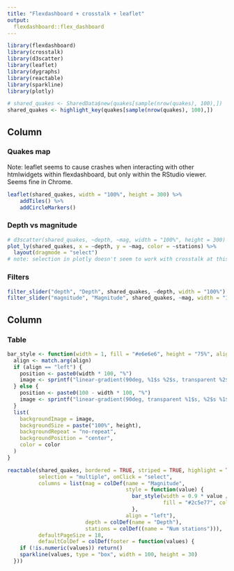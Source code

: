 ```yaml
---
title: "Flexdashboard + crosstalk + leaflet"
output: 
  flexdashboard::flex_dashboard
---
```


```r
library(flexdashboard)
library(crosstalk)
library(d3scatter)
library(leaflet)
library(dygraphs)
library(reactable)
library(sparkline)
library(plotly)

# shared_quakes <- SharedData$new(quakes[sample(nrow(quakes), 100),])
shared_quakes <- highlight_key(quakes[sample(nrow(quakes), 100),])
```

Column {data-width=600}
-------------------------

### Quakes map

Note: leaflet seems to cause crashes when interacting with other htmlwidgets within flexdashboard, but only within the RStudio viewer. Seems fine in Chrome.

```r
leaflet(shared_quakes, width = "100%", height = 300) %>%
    addTiles() %>%
    addCircleMarkers()
```

### Depth vs magnitude

```r
# d3scatter(shared_quakes, ~depth, ~mag, width = "100%", height = 300)
plot_ly(shared_quakes, x = ~depth, y = ~mag, color = ~stations) %>%
  layout(dragmode = "select")
# note: selection in plotly doesn't seem to work with crosstalk at this stage
```

### Filters

```r
filter_slider("depth", "Depth", shared_quakes, ~depth, width = "100%")
filter_slider("magnitude", "Magnitude", shared_quakes, ~mag, width = "100%")
```

Column {data-width=400}
-------------------------

### Table

```r
bar_style <- function(width = 1, fill = "#e6e6e6", height = "75%", align = c("left", "right"), color = NULL) {
  align <- match.arg(align)
  if (align == "left") {
    position <- paste0(width * 100, "%")
    image <- sprintf("linear-gradient(90deg, %1$s %2$s, transparent %2$s)", fill, position)
  } else {
    position <- paste0(100 - width * 100, "%")
    image <- sprintf("linear-gradient(90deg, transparent %1$s, %2$s %1$s)", position, fill)
  }
  list(
    backgroundImage = image,
    backgroundSize = paste("100%", height),
    backgroundRepeat = "no-repeat",
    backgroundPosition = "center",
    color = color
  )
}

reactable(shared_quakes, bordered = TRUE, striped = TRUE, highlight = TRUE, 
          selection = "multiple", onClick = "select",
          columns = list(mag = colDef(name = "Magnitude",
                                      style = function(value) {
                                        bar_style(width = 0.9 * value / max(shared_quakes$data()$mag),
                                                  fill = "#2c5e77", color = "#fff")
                                        },
                                      align = "left"),
                         depth = colDef(name = "Depth"),
                         stations = colDef((name = "Num stations"))),
          defaultPageSize = 18,
          defaultColDef = colDef(footer = function(values) {
    if (!is.numeric(values)) return()
    sparkline(values, type = "box", width = 100, height = 30)
  }))
```

